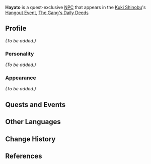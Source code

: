 {{Meta
|missing_NPC_profile  = yes
}}
{{Character Infobox
|type             = Quest NPC
|image            = NPC Hayato.png
|region           = Inazuma
|affiliation      = 
|voiceEN          = 
|voiceCN          = 
|voiceJP          = 
}}
'''Hayato''' is a quest-exclusive [[NPC]] that appears in the [[Kuki Shinobu]]'s [[Hangout Event]], [[The Gang's Daily Deeds]]

==Profile==
<!--detailed story/lore information goes here-->
''(To be added.)''

===Personality===
''(To be added.)''

===Appearance===
''(To be added.)''

==Quests and Events==
{{Quest Appearances}}

==Other Languages==
{{Other Languages
|default_hidden = 1
|en      = Hayato
|zhs     = 隼人
|zhs_rm  = Sǔnrén
|zht     = 隼人
|zht_rm  = Sǔnrén
|ja      = 隼人
|ja_rm   = Hayato
|ko      = 하야토
|ko_rm   = Hayato
|es      = Hayato
|fr      = Hayato
|ru      = Хаято
|th      = Hayato
|vi      = Hayato
|de      = Hayato
|id      = Hayato
|pt      = Hayato
}}

==Change History==
{{Change History|2.7}}

==References==
{{Reflist}}